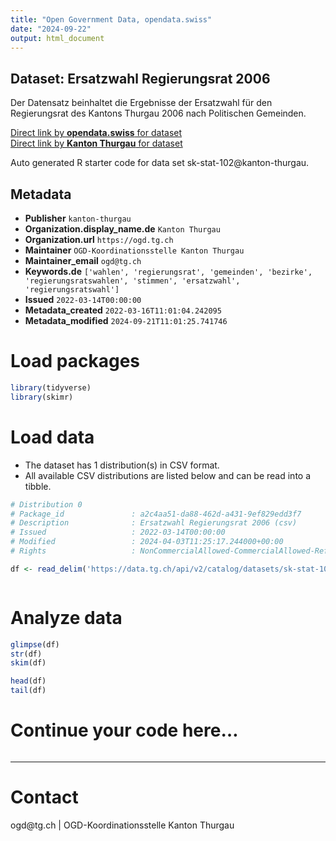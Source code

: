```yaml
---
title: "Open Government Data, opendata.swiss"
date: "2024-09-22"
output: html_document
---
```


## Dataset: Ersatzwahl Regierungsrat 2006

Der Datensatz beinhaltet die Ergebnisse der Ersatzwahl für den Regierungsrat des Kantons Thurgau 2006 nach Politischen Gemeinden.

[Direct link by **opendata.swiss** for dataset](https://opendata.swiss/de/dataset/ersatzwahl-regierungsrat-2006)<br>
[Direct link by **Kanton Thurgau** for dataset](https://data.tg.ch/explore/dataset/sk-stat-102/)

Auto generated R starter code for data set sk-stat-102@kanton-thurgau.

## Metadata

- **Publisher** `kanton-thurgau`
- **Organization.display_name.de** `Kanton Thurgau`
- **Organization.url** `https://ogd.tg.ch`
- **Maintainer** `OGD-Koordinationsstelle Kanton Thurgau`
- **Maintainer_email** `ogd@tg.ch`
- **Keywords.de** `['wahlen', 'regierungsrat', 'gemeinden', 'bezirke', 'regierungsratswahlen', 'stimmen', 'ersatzwahl', 'regierungsratswahl']`
- **Issued** `2022-03-14T00:00:00`
- **Metadata_created** `2022-03-16T11:01:04.242095`
- **Metadata_modified** `2024-09-21T11:01:25.741746`


# Load packages

```r

library(tidyverse)
library(skimr)

```

# Load data

-   The dataset has 1 distribution(s) in CSV format.
-   All available CSV distributions are listed below and can be read into a tibble.

```r

# Distribution 0
# Package_id               : a2c4aa51-da88-462d-a431-9ef829edd3f7
# Description              : Ersatzwahl Regierungsrat 2006 (csv)
# Issued                   : 2022-03-14T00:00:00
# Modified                 : 2024-04-03T11:25:17.244000+00:00
# Rights                   : NonCommercialAllowed-CommercialAllowed-ReferenceRequired

df <- read_delim('https://data.tg.ch/api/v2/catalog/datasets/sk-stat-102/exports/csv?use_labels=true')



```

# Analyze data

```r

glimpse(df)
str(df)
skim(df)

head(df)
tail(df)

```

# Continue your code here...

```r

```

------------------------------------------------------------------------

# Contact

ogd@tg.ch | OGD-Koordinationsstelle Kanton Thurgau
